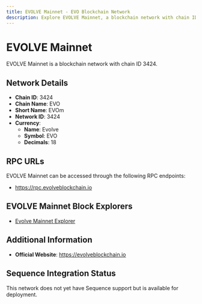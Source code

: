 ```yaml
--- 
title: EVOLVE Mainnet - EVO Blockchain Network
description: Explore EVOLVE Mainnet, a blockchain network with chain ID 3424. Learn about its native currency, Evolve, and how to interact with the network.
---
```


# EVOLVE Mainnet

EVOLVE Mainnet is a blockchain network with chain ID 3424.

## Network Details

- **Chain ID**: 3424
- **Chain Name**: EVO
- **Short Name**: EVOm
- **Network ID**: 3424
- **Currency**: 
  - **Name**: Evolve
  - **Symbol**: EVO
  - **Decimals**: 18

## RPC URLs

EVOLVE Mainnet can be accessed through the following RPC endpoints:

- https://rpc.evolveblockchain.io

## EVOLVE Mainnet Block Explorers

- [Evolve Mainnet Explorer](https://evoexplorer.com)

## Additional Information

- **Official Website**: https://evolveblockchain.io

## Sequence Integration Status

This network does not yet have Sequence support but is available for deployment.
